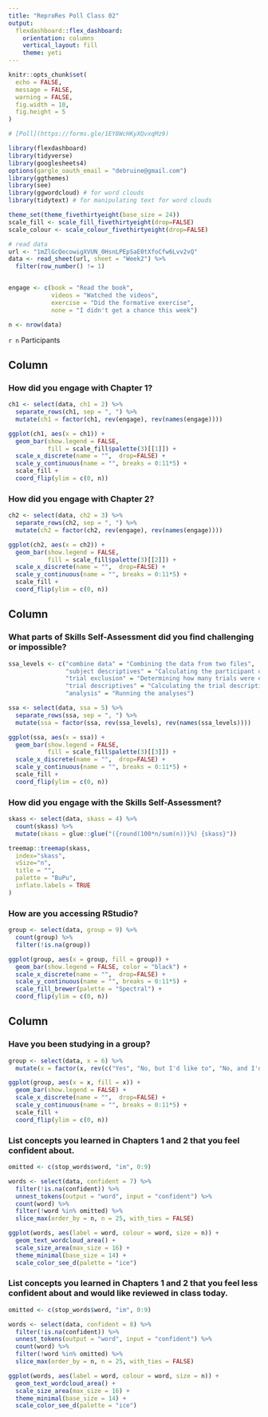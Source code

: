 ```yaml
---
title: "ReproRes Poll Class 02"
output: 
  flexdashboard::flex_dashboard:
    orientation: columns
    vertical_layout: fill
    theme: yeti
---
```


```r
knitr::opts_chunk$set(
  echo = FALSE,
  message = FALSE,
  warning = FALSE,
  fig.width = 10,
  fig.height = 5
)

# [Poll](https://forms.gle/1EY8WcHKyXQvxqMz9)

library(flexdashboard)
library(tidyverse)
library(googlesheets4)
options(gargle_oauth_email = "debruine@gmail.com")
library(ggthemes)
library(see)
library(ggwordcloud) # for word clouds
library(tidytext) # for manipulating text for word clouds
```

```r
theme_set(theme_fivethirtyeight(base_size = 24))
scale_fill <- scale_fill_fivethirtyeight(drop=FALSE)
scale_colour <- scale_colour_fivethirtyeight(drop=FALSE)
```

```r
# read data
url <- "1mZlGcQecowigXVUN_0HsnLPEpSaE0tXfoCfw6Lvv2vQ"
data <- read_sheet(url, sheet = "Week2") %>%
  filter(row_number() != 1)


engage <- c(book = "Read the book", 
            videos = "Watched the videos", 
            exercise = "Did the formative exercise",
            none = "I didn't get a chance this week")

n <- nrow(data)
```

`r n` Participants

Column {data-width=300}
-----------------------------------------------------------------------

### How did you engage with Chapter 1?

```r
ch1 <- select(data, ch1 = 2) %>%
  separate_rows(ch1, sep = ", ") %>%
  mutate(ch1 = factor(ch1, rev(engage), rev(names(engage))))

ggplot(ch1, aes(x = ch1)) +
  geom_bar(show.legend = FALSE,
           fill = scale_fill$palette(3)[[1]]) +
  scale_x_discrete(name = "",  drop=FALSE) +
  scale_y_continuous(name = "", breaks = 0:11*5) +
  scale_fill +
  coord_flip(ylim = c(0, n)) 
```

### How did you engage with Chapter 2?

```r
ch2 <- select(data, ch2 = 3) %>%
  separate_rows(ch2, sep = ", ") %>%
  mutate(ch2 = factor(ch2, rev(engage), rev(names(engage))))

ggplot(ch2, aes(x = ch2)) +
  geom_bar(show.legend = FALSE,
           fill = scale_fill$palette(3)[[2]]) +
  scale_x_discrete(name = "",  drop=FALSE) +
  scale_y_continuous(name = "", breaks = 0:11*5) +
  scale_fill +
  coord_flip(ylim = c(0, n)) 
```


Column {data-width=300}
-----------------------------------------------------------------------

### What parts of Skills Self-Assessment did you find challenging or impossible?

```r
ssa_levels <- c("combine data" = "Combining the data from two files", 
                "subject descriptives" = "Calculating the participant descriptives", 
                "trial exclusion" = "Determining how many trials were excluded", 
                "trial descriptives" = "Calculating the trial descriptives", 
                "analysis" = "Running the analyses")

ssa <- select(data, ssa = 5) %>%
  separate_rows(ssa, sep = ", ") %>%
  mutate(ssa = factor(ssa, rev(ssa_levels), rev(names(ssa_levels))))

ggplot(ssa, aes(x = ssa)) +
  geom_bar(show.legend = FALSE,
           fill = scale_fill$palette(3)[[3]]) +
  scale_x_discrete(name = "",  drop=FALSE) +
  scale_y_continuous(name = "", breaks = 0:11*5) +
  scale_fill +
  coord_flip(ylim = c(0, n)) 
```



### How did you engage with the Skills Self-Assessment?

```r
skass <- select(data, skass = 4) %>%
  count(skass) %>%
  mutate(skass = glue::glue("({round(100*n/sum(n))}%) {skass}"))

treemap::treemap(skass,
  index="skass",
  vSize="n",
  title = "",
  palette = "BuPu",
  inflate.labels = TRUE
)
```

### How are you accessing RStudio?

```r
group <- select(data, group = 9) %>%
  count(group) %>%
  filter(!is.na(group))

ggplot(group, aes(x = group, fill = group)) +
  geom_bar(show.legend = FALSE, color = "black") +
  scale_x_discrete(name = "",  drop=FALSE) +
  scale_y_continuous(name = "", breaks = 0:11*5) +
  scale_fill_brewer(palette = "Spectral") +
  coord_flip(ylim = c(0, n)) 
```

Column {data-width=300}
-----------------------------------------------------------------------

### Have you been studying in a group?

```r
group <- select(data, x = 6) %>%
  mutate(x = factor(x, rev(c("Yes", "No, but I'd like to", "No, and I'd rather not"))))

ggplot(group, aes(x = x, fill = x)) +
  geom_bar(show.legend = FALSE) +
  scale_x_discrete(name = "",  drop=FALSE) +
  scale_y_continuous(name = "", breaks = 0:11*5) +
  scale_fill +
  coord_flip(ylim = c(0, n)) 
```

### List concepts you learned in Chapters 1 and 2 that you feel confident about.

```r
omitted <- c(stop_words$word, "im", 0:9)

words <- select(data, confident = 7) %>%
  filter(!is.na(confident)) %>%
  unnest_tokens(output = "word", input = "confident") %>%
  count(word) %>%
  filter(!word %in% omitted) %>%
  slice_max(order_by = n, n = 25, with_ties = FALSE)

ggplot(words, aes(label = word, colour = word, size = n)) +
  geom_text_wordcloud_area() +
  scale_size_area(max_size = 16) +
  theme_minimal(base_size = 14) +
  scale_color_see_d(palette = "ice") 
```

### List concepts you learned in Chapters 1 and 2 that you feel less confident about and would like reviewed in class today.

```r
omitted <- c(stop_words$word, "im", 0:9)

words <- select(data, confident = 8) %>%
  filter(!is.na(confident)) %>%
  unnest_tokens(output = "word", input = "confident") %>%
  count(word) %>%
  filter(!word %in% omitted) %>%
  slice_max(order_by = n, n = 25, with_ties = FALSE)

ggplot(words, aes(label = word, colour = word, size = n)) +
  geom_text_wordcloud_area() +
  scale_size_area(max_size = 16) +
  theme_minimal(base_size = 14) +
  scale_color_see_d(palette = "ice") 
```

